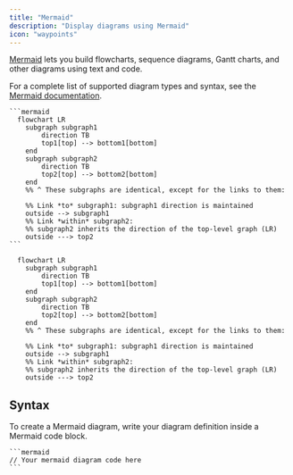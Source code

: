 ```yaml
---
title: "Mermaid"
description: "Display diagrams using Mermaid"
icon: "waypoints"
---
```


[Mermaid](https://mermaid.js.org/) lets you build flowcharts, sequence diagrams, Gantt charts, and other diagrams using text and code.

For a complete list of supported diagram types and syntax, see the [Mermaid documentation](https://mermaid.js.org/intro/).

````mdx Mermaid flowchart example
```mermaid
  flowchart LR
    subgraph subgraph1
        direction TB
        top1[top] --> bottom1[bottom]
    end
    subgraph subgraph2
        direction TB
        top2[top] --> bottom2[bottom]
    end
    %% ^ These subgraphs are identical, except for the links to them:

    %% Link *to* subgraph1: subgraph1 direction is maintained
    outside --> subgraph1
    %% Link *within* subgraph2:
    %% subgraph2 inherits the direction of the top-level graph (LR)
    outside ---> top2
```
````

```mermaid
  flowchart LR
    subgraph subgraph1
        direction TB
        top1[top] --> bottom1[bottom]
    end
    subgraph subgraph2
        direction TB
        top2[top] --> bottom2[bottom]
    end
    %% ^ These subgraphs are identical, except for the links to them:

    %% Link *to* subgraph1: subgraph1 direction is maintained
    outside --> subgraph1
    %% Link *within* subgraph2:
    %% subgraph2 inherits the direction of the top-level graph (LR)
    outside ---> top2
```

## Syntax

To create a Mermaid diagram, write your diagram definition inside a Mermaid code block.

````mdx
```mermaid
// Your mermaid diagram code here
```
````
